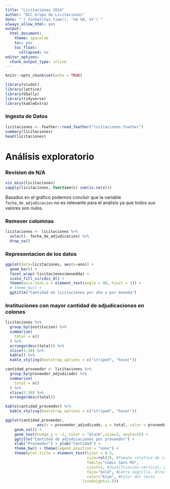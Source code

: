 ```yaml
---
title: "Licitaciones 2014"
author: "DCC Grupo de Licitaciones"
date: "`r format(Sys.time(), '%d %B, %Y')`"
always_allow_html: yes
output:
  html_document:
    theme: spacelab
    toc: yes
    toc_float:
      collapsed: no
editor_options:
  chunk_output_type: inline
---
```


```r
knitr::opts_chunk$set(echo = TRUE)
```

```r
library(visdat)
library(lattice)
library(GGally)
library(tidyverse)
library(kableExtra)
```

### Ingesta de Datos

```r
licitaciones <- feather::read_feather("licitaciones.feather")
summary(licitaciones)
head(licitaciones)
```

# Análisis exploratorio

### Revision de N/A

```r
vis_miss(licitaciones)
sapply(licitaciones, function(x) sum(is.na(x)))
```

Basados en el gráfico podemos concluir que la variable `fecha_de_adjudicacion` no es relevante para el análisis ya que todos sus valores son nulos.


### Remover columnas

```r
licitaciones <- licitaciones %>%
  select(- fecha_de_adjudicacion) %>%
  drop_na()
```


### Representacion de los datos

```r
ggplot(data=licitaciones, aes(x=ano)) +
  geom_bar() +
  facet_wrap(~licitaciones$monedda) +
  scale_fill_viridis_d() +
  theme(axis.text.x = element_text(angle = 90, hjust = 1)) +
  # theme_bw() +
  ggtitle("Cantidad de licitaciones por año y por moneda")
```

### Instituciones con mayor cantidad de adjudicaciones en colones
```r
licitaciones %>%
  group_by(institucion) %>%
  summarise(
    total = n()
  ) %>%
  arrange(desc(total)) %>%
  slice(1:30) %>%
  kable() %>%
  kable_styling(bootstrap_options = c("striped", "hover"))
```

```r
cantidad_proveedor <- licitaciones %>%
  group_by(proveedor_adjudicado) %>%
  summarise(
    total = n()
  ) %>%
  slice(1:30) %>%
  arrange(desc(total))

kable(cantidad_proveedor) %>%
  kable_styling(bootstrap_options = c("striped", "hover"))
```

```r
ggplot(cantidad_proveedor, 
              aes(x = proveedor_adjudicado, y = total, color = proveedor_adjudicado, fill = proveedor_adjudicado, label = total)) +
    geom_col() +
    geom_text(nudge_y = -1, color = "black",size=2, angle=25) + 
    ggtitle("Cantidad de adjudicaciones por proveedor") + 
    xlab("Proveedor") + ylab("Cantidad") +
    theme_bw() + theme(legend.position = "none") + 
    theme(plot.title = element_text(hjust = 0.5,
                                    size=rel(2), #Tamaño relativo de la letra del título
                                    family="Comic Sans MS",
                                    vjust=2, #Justificación vertical, para separarlo del gráfico
                                    face="bold", #Letra negrilla. Otras posibilidades "plain", "italic", "bold" y "bold.italic"
                                    color="blue", #Color del texto
                                  lineheight=1.5))

```